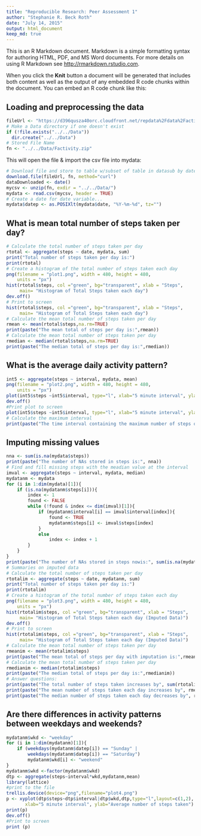```yaml
---
title: "Reproducible Research: Peer Assessment 1"
author: "Stephanie R. Beck Roth"
date: "July 14, 2015"
output: html_document
keep_md: true
---
```


This is an R Markdown document. Markdown is a simple formatting syntax for authoring HTML, PDF, and MS Word documents. For more details on using R Markdown see <http://rmarkdown.rstudio.com>.

When you click the **Knit** button a document will be generated that includes both content as well as the output of any embedded R code chunks within the document. You can embed an R code chunk like this:

## Loading and preprocessing the data

```r
fileUrl <- "https://d396qusza40orc.cloudfront.net/repdata%2Fdata%2Factivity.zip"
# Make a Data directory if one doesn't exist
if (!file.exists("../../Data"))
  dir.create("../../Data")
# Stored File Name
fn <- "../../Data/Factivity.zip" 
```

This will open the file & import the csv file into mydata:

```r
# Download file and store to table w/subset of table in datasub by dates
download.file(fileUrl, fn, method="curl")
dataDownloaded <- date()
mycsv <- unzip(fn, exdir = "../../Data/")
mydata <- read.csv(mycsv, header = TRUE)
# Create a date for date variable...
mydata$datep <- as.POSIXlt(mydata$date, "%Y-%m-%d", tz="")
```
## What is mean total number of steps taken per day?

```r
# Calculate the total number of steps taken per day
rtotal <- aggregate(steps ~ date, mydata, sum)
print("Total number of steps taken per day is:")
print(rtotal)
# Create a histogram of the total number of steps taken each day
png(filename = "plot1.png", width = 480, height = 480,
    units = "px")
hist(rtotal$steps, col ="green", bg="transparent", xlab = "Steps",
     main= "Histogram of Total Steps taken each day")
dev.off()
# Print to screen
hist(rtotal$steps, col ="green", bg="transparent", xlab = "Steps",
     main= "Histogram of Total Steps taken each day")
# Calculate the mean total number of steps taken per day
rmean <- mean(rtotal$steps,na.rm=TRUE)
print(paste("The mean total of steps per day is:",rmean))
# Calculate the mean total number of steps taken per day
rmedian <- median(rtotal$steps,na.rm=TRUE)
print(paste("The median total of steps per day is:",rmedian))
```

## What is the average daily activity pattern?

```r
int5 <- aggregate(steps ~ interval, mydata, mean)
png(filename = "plot2.png", width = 480, height = 480,
    units = "px")
plot(int5$steps ~int5$interval, type="l", xlab="5 minute interval", ylab="Mean number of steps", main="Timeseries (mean steps by 5 minute interval)")
dev.off()
#Print plot to screen
plot(int5$steps ~int5$interval, type="l", xlab="5 minute interval", ylab="Mean number of steps", main="Timeseries (mean steps by 5 minute interval)")
# Calculate the maximum interval
print(paste("The time interval containing the maximum number of steps on average is:",int5$interval[max(int5$steps)==int5$steps]))
```

## Imputing missing values

```r
nna <- sum(is.na(mydata$steps))
print(paste("The number of NAs stored in steps is:", nna))
# Find and fill missing steps with the meadian value at the interval
imval <- aggregate(steps ~ interval, mydata, median)
mydatanm <- mydata
for (i in 1:dim(mydata)[1]){
    if (is.na(mydatanm$steps[i])){ 
        index <- 1
        found <- FALSE
        while (!found & index <= dim(imval)[1]){
            if (mydatanm$interval[i] == imval$interval[index]){
                found <- TRUE
                mydatanm$steps[i] <- imval$steps[index]
            }
            else
                index <- index + 1
        }
    }
}
print(paste("The number of NAs stored in steps nowis:", sum(is.na(mydatanm$steps))))
# Summaries on imputed data
# Calculate the total number of steps taken per day
rtotalim <- aggregate(steps ~ date, mydatanm, sum)
print("Total number of steps taken per day is:")
print(rtotalim)
# Create a histogram of the total number of steps taken each day
png(filename = "plot3.png", width = 480, height = 480,
    units = "px")
hist(rtotalim$steps, col ="green", bg="transparent", xlab = "Steps",
     main= "Histogram of Total Steps taken each day (Imputed Data)")
dev.off()
# Print to screen
hist(rtotalim$steps, col ="green", bg="transparent", xlab = "Steps",
     main= "Histogram of Total Steps taken each day (Imputed Data)")
# Calculate the mean total number of steps taken per day
rmeanim <- mean(rtotalim$steps)
print(paste("The mean total of steps per day with imputation is:",rmeanim))
# Calculate the mean total number of steps taken per day
rmedianim <- median(rtotalim$steps)
print(paste("The median total of steps per day is:",rmedianim))
# Answer questions:
print(paste("The total number of steps taken increases by", sum(rtotalim$steps)- sum(rtotal$steps), "with imputation."))
print(paste("The mean number of steps taken each day increases by", rmeanim-rmean, "with imputation."))
print(paste("The median number of steps taken each day decreases by", rmedian-rmedianim, "with imputation."))
```

## Are there differences in activity patterns between weekdays and weekends?

```r
mydatanm$wkd <- "weekday"
for (i in 1:dim(mydatanm)[1]){
    if (weekdays(mydatanm$datep[i]) == "Sunday" | 
        weekdays(mydatanm$datep[i]) == "Saturday")
        mydatanm$wkd[i] <- "weekend"
}
mydatanm$wkd <-factor(mydatanm$wkd)
dtp <- aggregate(steps~interval*wkd,mydatanm,mean)
library(lattice)
#print to the file
trellis.device(device="png",filename="plot4.png")
p <- xyplot(dtp$steps~dtp$interval|dtp$wkd,dtp,type="l",layout=c(1,2), 
       xlab="5 minute interval", ylab="Average number of steps taken")
print(p)
dev.off()
#Print to screen
print (p)
```


